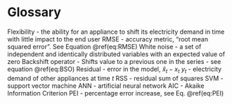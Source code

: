 # Glossary {#glossary}

Flexibility - the ability for an appliance to shift its electricity demand in time with little impact to the end user
RMSE - accuracy metric, "root mean squared error". See Equation \@ref(eq:RMSE)
White noise - a set of independent and identically distributed variables with an expected value of zero
Backshift operator - Shifts value to a previous one in the series - see equation \@ref(eq:BSO) 
Residual - error in the model, $\hat x_t - x_t$
$y_t$ - electricity demand of other appliances at time $t$
RSS - residual sum of squares
SVM - support vector machine
ANN - artificial neural network
AIC - Akaike Information Criterion
PEI - percentage error increase, see Eq. \@ref(eq:PEI)